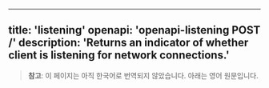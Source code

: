<!-- AUTO-GENERATED-CONTENT:START (ENGLISH-COPY) -->
---
title: 'listening'
openapi: 'openapi-listening POST /'
description: 'Returns an indicator of whether client is listening for network connections.'
---

> **참고**: 이 페이지는 아직 한국어로 번역되지 않았습니다. 아래는 영어 원문입니다.
